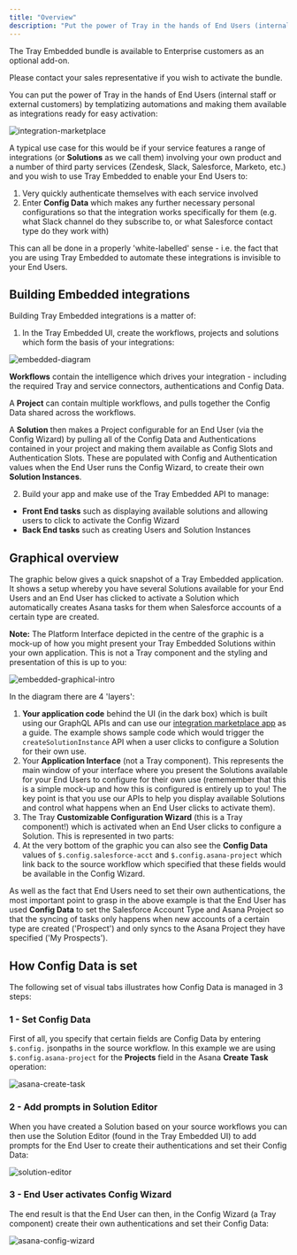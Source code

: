 ```yaml
---
title: "Overview"
description: "Put the power of Tray in the hands of End Users (internal staff or external customers) by templatizing automations and making them available as integrations"
---
```


<Warning>
The Tray Embedded bundle is available to Enterprise customers as an optional add-on.

Please contact your sales representative if you wish to activate the bundle.
</Warning>

You can put the power of Tray in the hands of End Users (internal staff or external customers) by templatizing automations and making them available as integrations ready for easy activation:

![integration-marketplace](/images/platform/embedded/overview/3AnlUTeqmCNCxWegKdjsJV_integration-marketplace-v2.png)

A typical use case for this would be if your service features a range of integrations (or **Solutions** as we call them) involving your own product and a number of third party services (Zendesk, Slack, Salesforce, Marketo, etc.) and you wish to use Tray Embedded to enable your End Users to:

1. Very quickly authenticate themselves with each service involved
2. Enter **Config Data** which makes any further necessary personal configurations so that the integration works specifically for them (e.g. what Slack channel do they subscribe to, or what Salesforce contact type do they work with)

This can all be done in a properly 'white-labelled' sense - i.e. the fact that you are using Tray Embedded to automate these integrations is invisible to your End Users.

## Building Embedded integrations

Building Tray Embedded integrations is a matter of:

1. In the Tray Embedded UI, create the workflows, projects and solutions which form the basis of your integrations:

![embedded-diagram](/images/platform/embedded/overview/9b30a60b-41aae38f_embedded-diagram.png)

**Workflows** contain the intelligence which drives your integration - including the required Tray and service connectors, authentications and Config Data.

A **Project** can contain multiple workflows, and pulls together the Config Data shared across the workflows.

A **Solution** then makes a Project configurable for an End User (via the Config Wizard) by pulling all of the Config Data and Authentications contained in your project and making them available as Config Slots and Authentication Slots. These are populated with Config and Authentication values when the End User runs the Config Wizard, to create their own **Solution Instances**.

2. Build your app and make use of the Tray Embedded API to manage:

- **Front End tasks** such as displaying available solutions and allowing users to click to activate the Config Wizard
- **Back End tasks** such as creating Users and Solution Instances

## Graphical overview

The graphic below gives a quick snapshot of a Tray Embedded application. It shows a setup whereby you have several Solutions available for your End Users and an End User has clicked to activate a Solution which automatically creates Asana tasks for them when Salesforce accounts of a certain type are created.

**Note:** The Platform Interface depicted in the centre of the graphic is a mock-up of how you might present your Tray Embedded Solutions within your own application. This is not a Tray component and the styling and presentation of this is up to you:

![embedded-graphical-intro](/images/platform/embedded/overview/9b30a60b-3b500a97_embedded-graphical-intro-4.png)

In the diagram there are 4 'layers':

1. **Your application code** behind the UI (in the dark box) which is built using our GraphQL APIs and can use our [integration marketplace app](#) as a guide. The example shows sample code which would trigger the `createSolutionInstance` API when a user clicks to configure a Solution for their own use.
2. Your **Application Interface** (not a Tray component). This represents the main window of your interface where you present the Solutions available for your End Users to configure for their own use (rememember that this is a simple mock-up and how this is configured is entirely up to you! The key point is that you use our APIs to help you display available Solutions and control what happens when an End User clicks to activate them).
3. The Tray **Customizable Configuration Wizard** (this is a Tray component!) which is activated when an End User clicks to configure a Solution. This is represented in two parts:
4. At the very bottom of the graphic you can also see the **Config Data** values of `$.config.salesforce-acct` and `$.config.asana-project` which link back to the source workflow which specified that these fields would be available in the Config Wizard.

As well as the fact that End Users need to set their own authentications, the most important point to grasp in the above example is that the End User has used **Config Data** to set the Salesforce Account Type and Asana Project so that the syncing of tasks only happens when new accounts of a certain type are created ('Prospect') and only syncs to the Asana Project they have specified ('My Prospects').

## How Config Data is set

The following set of visual tabs illustrates how Config Data is managed in 3 steps:

### 1 - Set Config Data

First of all, you specify that certain fields are Config Data by entering `$.config.` jsonpaths in the source workflow. In this example we are using `$.config.asana-project` for the **Projects** field in the Asana **Create Task** operation:

![asana-create-task](/images/platform/embedded/overview/9b30a60b-a8fae5fa_asana-create-task.png)

### 2 - Add prompts in Solution Editor

When you have created a Solution based on your source workflows you can then use the Solution Editor (found in the Tray Embedded UI) to add prompts for the End User to create their authentications and set their Config Data:

![solution-editor](/images/platform/embedded/overview/7p6dQgMCi4vSGW9dFB0zN7_Overview.png)

### 3 - End User activates Config Wizard

The end result is that the End User can then, in the Config Wizard (a Tray component) create their own authentications and set their Config Data:

![asana-config-wizard](/images/platform/embedded/overview/9b30a60b-5fa3f0d3_asana-config-wizard.png)
